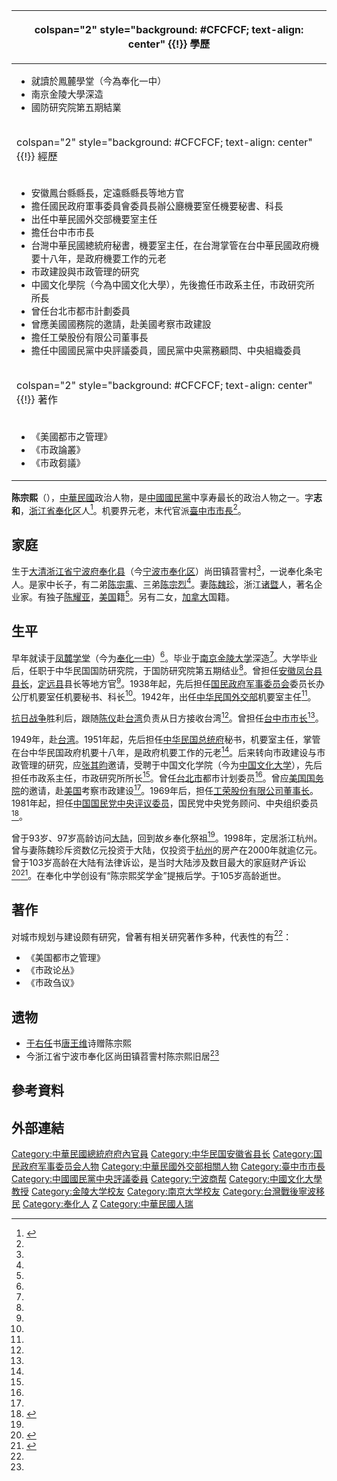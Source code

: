 {{Infobox_Prime_Minister
| name= 陈宗熙
| image =
| order = 
| term_start = 
| term_end = 
| predecessor = 
| successor =  
| 字 = 志和
| sex= 男
| Native place=
| nationality= {{ROC}}
| date of birth= 1898年
| date of death= {{death year and age|2003|1898}}
| party= {{Kmt}}
| place of birth= {{QING|浙江省}}[[寧波府|寧波府]][[奉化縣|奉化縣]]（今[[宁波市|宁波市]][[奉化区|奉化区]]）尚田鎮苕霅村
| place of death= {{TWN}}
| spouse = 陳魏珍
| children =子陳耀亞，二女
}}
{| class="infobox bordered" style="width: 21em; font-size: 90%; text-align: left; float:right;" cellpadding="3"
|-
! colspan="2" style="background: #CFCFCF; text-align: center" {{!}} 學歷
|- 
| colspan="2" style="font-size: 90%" |<div style="text-align: left">
*就讀於鳳麓學堂（今為奉化一中）
*南京金陵大學深造
*國防研究院第五期結業
|-
! colspan="2" style="background: #CFCFCF; text-align: center" {{!}} 經歷
|- 
| colspan="2" style="font-size: 90%" |<div style="text-align: left">
*安徽鳳台縣縣長，定遠縣縣長等地方官
*擔任國民政府軍事委員會委員長辦公廳機要室任機要秘書、科長
*出任中華民國外交部機要室主任
*擔任台中市市長
*台灣中華民國總統府秘書，機要室主任，在台灣掌管在台中華民國政府機要十八年，是政府機要工作的元老
*市政建設與市政管理的研究
*中國文化學院（今為中國文化大學），先後擔任市政系主任，市政研究所所長
*曾任台北市都市計劃委員
*曾應美國國務院的邀請，赴美國考察市政建設
*擔任工榮股份有限公司董事長
*擔任中國國民黨中央評議委員，國民黨中央黨務顧問、中央組織委員
|-
! colspan="2" style="background: #CFCFCF; text-align: center" {{!}} 著作
|- 
| colspan="2" style="font-size: 90%" |<div style="text-align: left">
*《美國都市之管理》
*《市政論叢》
*《市政芻議》
</div>
|}
'''陈宗熙'''（{{bd|1898年|<ref>一说1905年出生，一说1906年7月5日出生，但据多家官方媒体2001年报导陈宗熙已103岁，推知其出生于1898年</ref>||2003年||catIdx=Chen陳}}），[[中華民國|中華民國]]政治人物，是[[中國國民黨|中國國民黨]]中享寿最长的政治人物之一。字'''志和'''，[[浙江省|浙江省]][[奉化区|奉化区]]人<ref name="陈宗熙 故居">{{cite web |url=http://www.nbwb.net/info.aspx?Id=14323 |title=奉化文物普查之——追忆陈宗熙和他旧居的故事 |publisher=宁波文化遗产保护网 |author=资料提供：奉化市文物保护管理所 |date=2008-12-09 |accessdate=2013年3月28日 |language=zh-hans |archive-date=2016-03-04 |archive-url=https://web.archive.org/web/20160304090452/http://www.nbwb.net/info.aspx?Id=14323 |dead-url=no }}</ref>。机要界元老，末代官派[[臺中市市長|臺中市市長]]<ref name="陈宗熙 故居"/>。

==家庭==
生于[[大清|大清]][[浙江省|浙江省]][[宁波府|宁波府]][[奉化县|奉化县]]（今[[宁波市|宁波市]][[奉化区|奉化区]]）尚田镇苕霅村<ref name="陈宗熙 故居"/>，一说奉化条宅人。是家中长子，有二弟[[陈宗熏|陈宗熏]]、三弟[[陈宗烈|陈宗烈]]<ref name="陈宗熙 故居"/>。妻[[陈魏珍|陈魏珍]]，浙江[[诸暨|诸暨]]人，著名企业家。有独子[[陈耀亚|陈耀亚]]，[[美国|美国]]籍<ref name="陈宗熙 故居"/>。另有二女，[[加拿大|加拿大]]国籍。

==生平==
早年就读于[[凤麓学堂|凤麓学堂]]（今为[[奉化一中|奉化一中]]）<ref name="陈宗熙 故居"/>。毕业于[[南京|南京]][[金陵大学|金陵大学]]深造<ref name="陈宗熙 故居"/>。大学毕业后，任职于中华民国国防研究院，于国防研究院第五期结业<ref name="陈宗熙 故居"/>。曾担任[[安徽|安徽]][[凤台县|凤台县]][[县长|县长]]，[[定远县|定远县]]县长等地方官<ref name="陈宗熙 故居"/>。1938年起，先后担任[[国民政府军事委员会|国民政府军事委员会]]委员长办公厅机要室任机要秘书、科长<ref name="陈宗熙 故居"/>。1942年，出任[[中华民国外交部|中华民国外交部]]机要室主任<ref name="陈宗熙 故居"/>。

[[抗日战争|抗日战争]]胜利后，跟随[[陈仪|陈仪]]赴[[台湾|台湾]]负责从日方接收台湾<ref name="陈宗熙 故居"/>。曾担任[[台中市|台中市]][[市长|市长]]<ref name="陈宗熙 故居"/>。

1949年，赴[[台湾|台湾]]。1951年起，先后担任[[中华民国总统府|中华民国总统府]]秘书，机要室主任，掌管在台中华民国政府机要十八年，是政府机要工作的元老<ref name="陈宗熙 故居"/>。后来转向市政建设与市政管理的研究，应[[张其昀|张其昀]]邀请，受聘于中国文化学院（今为[[中国文化大学|中国文化大学]]），先后担任市政系主任，市政研究所所长<ref name="陈宗熙 故居"/>。曾任[[台北市|台北市]]都市计划委员<ref name="陈宗熙 故居"/>。曾应[[美国国务院|美国国务院]]的邀请，赴[[美国|美国]]考察市政建设<ref name="陈宗熙 故居"/>。1969年后，担任[[工荣股份有限公司|工荣股份有限公司]][[董事长|董事长]]。1981年起，担任[[中國國民黨中央委員會|中国国民党中央评议委员]]，国民党中央党务顾问、中央组织委员<ref name="陈宗熙 国民党荣衔">{{cite web |url=http://www.huaxia.com/lasd/hxrwk/ddrw/tw/2003/07/504002.html |title=陈宗熙 |publisher=华夏经纬网 |author= |date=2003-07-07 |accessdate=2013年3月28日 |language=zh-hans |archive-date=2019-07-13 |archive-url=https://web.archive.org/web/20190713201929/http://www.huaxia.com/lasd/hxrwk/ddrw/tw/2003/07/504002.html |dead-url=no }}</ref>。

曾于93岁、97岁高龄访问[[大陆|大陆]]，回到故乡奉化祭祖<ref name="陈宗熙 故居"/>。1998年，定居浙江杭州。曾与妻陈魏珍斥资数亿元投资于大陆，仅投资于[[杭州|杭州]]的房产在2000年就逾亿元。曾于103岁高龄在大陆有法律诉讼，是当时大陆涉及数目最大的家庭财产诉讼<ref name="陈宗熙 法庭">{{cite web |url=http://unn.people.com.cn/GB/channel2200/2202/200107/18/82592.html |title=浙江：亿元家产归他人 百岁老人上法庭 |publisher=[[人民网|人民网]]：联报网 >> 地方新闻 >> 社会扫描 |author=作者:记者 李晓建 |date=2001年7月18日 |accessdate=2013年3月28日 |language=zh-hans |archive-date=2016年3月4日 |archive-url=https://web.archive.org/web/20160304061142/http://unn.people.com.cn/GB/channel2200/2202/200107/18/82592.html |dead-url=no }}</ref><ref name="陈宗熙 诉讼">{{cite web |url=http://www.china.com.cn/chinese/LP/45812.htm |title=亿万富翁身家全失 百岁老人上法庭讨家产 |publisher=中国网 中国互联网新闻中心 |author=《[[人民日报|人民日报]] . 华东新闻》 |date=2001年7月20日 |accessdate=2013年3月28日 |language=zh-hans |archive-date=2005年3月11日 |archive-url=https://web.archive.org/web/20050311035011/http://china.com.cn/chinese/LP/45812.htm |dead-url=no }}</ref>。在奉化中学创设有“陈宗熙奖学金”提掖后学。于105岁高龄逝世。

==著作==
对城市规划与建设颇有研究，曾著有相关研究著作多种，代表性的有<ref name="陈宗熙 故居"/>：
* 《美国都市之管理》
* 《市政论丛》
* 《市政刍议》

==遗物==
* [[于右任|于右任]]书[[唐朝|唐]][[王维|王维]]诗赠陈宗熙
* 今浙江省宁波市奉化区尚田镇苕霅村陈宗熙旧居<ref name="陈宗熙 故居"/>

== 參考資料 ==
{{Reflist}}

== 外部連結 ==

{{臺中市市長}}
{{Portal bar|台灣|政治|人物}}

{{Authority control}}
{{DEFAULTSORT:C}}
[[Category:中華民國總統府府內官員|Category:中華民國總統府府內官員]]
[[Category:中华民国安徽省县长|Category:中华民国安徽省县长]]
[[Category:国民政府军事委员会人物|Category:国民政府军事委员会人物]]
[[Category:中華民國外交部相關人物|Category:中華民國外交部相關人物]]
[[Category:臺中市市長|Category:臺中市市長]]

[[Category:中國國民黨中央評議委員|Category:中國國民黨中央評議委員]]
[[Category:宁波商帮|Category:宁波商帮]]
[[Category:中國文化大學教授|Category:中國文化大學教授]]
[[Category:金陵大学校友|Category:金陵大学校友]]
[[Category:南京大学校友|Category:南京大学校友]]
[[Category:台灣戰後寧波移民|Category:台灣戰後寧波移民]]
[[Category:奉化人|Category:奉化人]]
[[Category:陈姓|Z]]
[[Category:中華民國人瑞|Category:中華民國人瑞]]